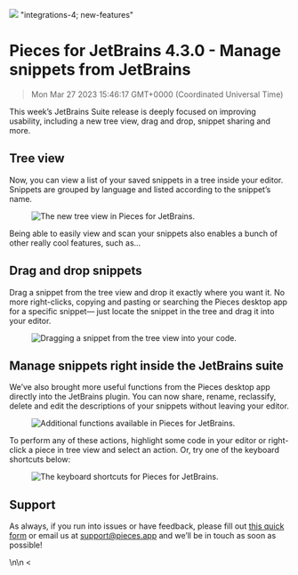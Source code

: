 ![](https://uploads-ssl.webflow.com/6143afec68f555387049efb3/630d8827169f6c0d182b1651_ezgif_com-gif-maker63_3875f3a6dc50ce8e2e74d764693a1443_2000.png)
"integrations-4; new-features"
# Pieces for JetBrains 4.3.0 - Manage snippets from JetBrains
> Mon Mar 27 2023 15:46:17 GMT+0000 (Coordinated Universal Time)
<p>This week’s JetBrains Suite release is deeply focused on improving usability, including a new tree view, drag and
    drop, snippet sharing and more.</p><h2 id="epn9n">Tree view</h2><p>Now, you can view a list of your saved snippets
    in a tree inside your editor. Snippets are grouped by language and listed according to the snippet’s name.</p>
<figure class="w-richtext-figure-type-image w-richtext-align-center" data-rt-type="image" data-rt-align="center">
    <div><img alt="The new tree view in Pieces for JetBrains."
              src="https://uploads-ssl.webflow.com/6143afec68f555387049efb3/630d8828169f6c40e22b16ba_ezgif_com-gif-maker61_14741a30ad11dec73c0fdb98a50d283e_800.png"/>
    </div>
</figure><p>Being able to easily view and scan your snippets also enables a bunch of other really cool features, such
    as…</p><h2 id="3l7va">Drag and drop snippets</h2><p>Drag a snippet from the tree view and drop it exactly where you
    want it. No more right-clicks, copying and pasting or searching the Pieces desktop app for a specific snippet— just
    locate the snippet in the tree and drag it into your editor.</p><figure
    class="w-richtext-figure-type-image w-richtext-align-center" data-rt-type="image" data-rt-align="center">
    <div><img alt="Dragging a snippet from the tree view into your code."
              src="https://uploads-ssl.webflow.com/6143afec68f555387049efb3/630d8828169f6c60832b16b9_i7aetq1ndhx7wc1o8va490rwalr5_b17c47f07270b991d3d30fe1eaf2789d.gif"/>
    </div>
</figure><h2 id="76rgq">Manage snippets right inside the JetBrains suite</h2><p>We’ve also brought more useful functions
    from the Pieces desktop app directly into the JetBrains plugin. You can now share, rename, reclassify, delete and
    edit the descriptions of your snippets without leaving your editor.</p><figure
    class="w-richtext-figure-type-image w-richtext-align-center" data-rt-type="image" data-rt-align="center">
    <div><img alt="Additional functions available in Pieces for JetBrains."
              src="https://uploads-ssl.webflow.com/6143afec68f555387049efb3/630d8827169f6c4f0c2b167e_en7o9qr2i9li11xyxlxkg8p16g8m_d294ae0dba8710f38aa982e9959db3d2_800.png"/>
    </div>
</figure><p>To perform any of these actions, highlight some code in your editor or right-click a piece in tree view and
    select an action. Or, try one of the keyboard shortcuts below:</p><figure
    class="w-richtext-figure-type-image w-richtext-align-center" data-rt-type="image" data-rt-align="center">
    <div><img alt="The keyboard shortcuts for Pieces for JetBrains."
              src="https://uploads-ssl.webflow.com/6143afec68f555387049efb3/630d8828169f6cd8822b16b8_ezgif_com-gif-maker62_436ed8d4fbde23922293e3fd7d17baf7_800.png"/>
    </div>
</figure><h2 id="f48m7">Support</h2><p>As always, if you run into issues or have feedback, please fill out <a
    href="https://getpieces.typeform.com/to/mCjBSIjF" target="_blank" rel="noopener noreferrer">this quick form</a> or
    email us at <a href="mailto:support@pieces.app" target="_blank" rel="noopener noreferrer">support@pieces.app</a> and
    we’ll be in touch as soon as possible!</p>\n\n    <
